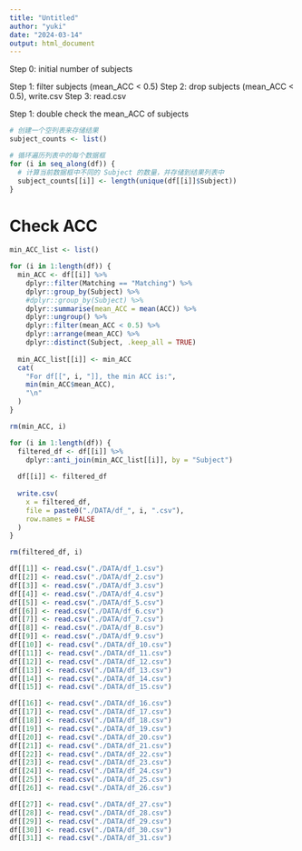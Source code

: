 ```yaml
---
title: "Untitled"
author: "yuki"
date: "2024-03-14"
output: html_document
---
```

Step 0: initial number of subjects

Step 1: filter subjects (mean_ACC < 0.5)
Step 2: drop subjects (mean_ACC < 0.5), write.csv
Step 3: read.csv

Step 1: double check the mean_ACC of subjects

```r
# 创建一个空列表来存储结果
subject_counts <- list()

# 循环遍历列表中的每个数据框
for (i in seq_along(df)) {
  # 计算当前数据框中不同的 Subject 的数量，并存储到结果列表中
  subject_counts[[i]] <- length(unique(df[[i]]$Subject))
}
```


# Check ACC
```r
min_ACC_list <- list()

for (i in 1:length(df)) {
  min_ACC <- df[[i]] %>%
    dplyr::filter(Matching == "Matching") %>%
    dplyr::group_by(Subject) %>%
    #dplyr::group_by(Subject) %>%
    dplyr::summarise(mean_ACC = mean(ACC)) %>%
    dplyr::ungroup() %>%
    dplyr::filter(mean_ACC < 0.5) %>%
    dplyr::arrange(mean_ACC) %>%
    dplyr::distinct(Subject, .keep_all = TRUE)
  
  min_ACC_list[[i]] <- min_ACC
  cat(
    "For df[[", i, "]], the min ACC is:",
    min(min_ACC$mean_ACC),
    "\n"
  )
}

rm(min_ACC, i)
```

```r
for (i in 1:length(df)) {
  filtered_df <- df[[i]] %>%
    dplyr::anti_join(min_ACC_list[[i]], by = "Subject") 
  
  df[[i]] <- filtered_df
  
  write.csv(
    x = filtered_df,
    file = paste0("./DATA/df_", i, ".csv"),
    row.names = FALSE
  )
}

rm(filtered_df, i)
```


```r
df[[1]] <- read.csv("./DATA/df_1.csv")
df[[2]] <- read.csv("./DATA/df_2.csv")
df[[3]] <- read.csv("./DATA/df_3.csv")
df[[4]] <- read.csv("./DATA/df_4.csv")
df[[5]] <- read.csv("./DATA/df_5.csv")
df[[6]] <- read.csv("./DATA/df_6.csv")
df[[7]] <- read.csv("./DATA/df_7.csv")
df[[8]] <- read.csv("./DATA/df_8.csv")
df[[9]] <- read.csv("./DATA/df_9.csv")
df[[10]] <- read.csv("./DATA/df_10.csv")
df[[11]] <- read.csv("./DATA/df_11.csv")
df[[12]] <- read.csv("./DATA/df_12.csv")
df[[13]] <- read.csv("./DATA/df_13.csv")
df[[14]] <- read.csv("./DATA/df_14.csv")
df[[15]] <- read.csv("./DATA/df_15.csv")

df[[16]] <- read.csv("./DATA/df_16.csv")
df[[17]] <- read.csv("./DATA/df_17.csv")
df[[18]] <- read.csv("./DATA/df_18.csv")
df[[19]] <- read.csv("./DATA/df_19.csv")
df[[20]] <- read.csv("./DATA/df_20.csv")
df[[21]] <- read.csv("./DATA/df_21.csv")
df[[22]] <- read.csv("./DATA/df_22.csv")
df[[23]] <- read.csv("./DATA/df_23.csv")
df[[24]] <- read.csv("./DATA/df_24.csv")
df[[25]] <- read.csv("./DATA/df_25.csv")
df[[26]] <- read.csv("./DATA/df_26.csv")

df[[27]] <- read.csv("./DATA/df_27.csv")
df[[28]] <- read.csv("./DATA/df_28.csv")
df[[29]] <- read.csv("./DATA/df_29.csv")
df[[30]] <- read.csv("./DATA/df_30.csv")
df[[31]] <- read.csv("./DATA/df_31.csv")
```



